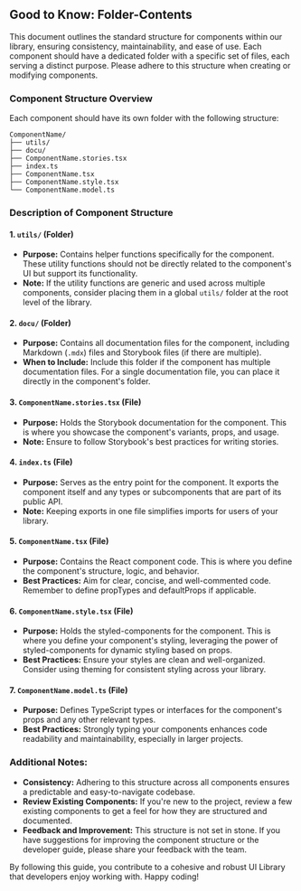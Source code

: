 
<Meta title="contributioners/Folder-Contents" />

## Good to Know: Folder-Contents

This document outlines the standard structure for components within our library, ensuring consistency, maintainability, and ease of use. Each component should have a dedicated folder with a specific set of files, each serving a distinct purpose. Please adhere to this structure when creating or modifying components.

### Component Structure Overview

Each component should have its own folder with the following structure:

```
ComponentName/
├── utils/
├── docu/
├── ComponentName.stories.tsx
├── index.ts
├── ComponentName.tsx
├── ComponentName.style.tsx
└── ComponentName.model.ts
```

### Description of Component Structure

#### 1. `utils/` (Folder)

- **Purpose:** Contains helper functions specifically for the component. These utility functions should not be directly related to the component's UI but support its functionality.
- **Note:** If the utility functions are generic and used across multiple components, consider placing them in a global `utils/` folder at the root level of the library.

#### 2. `docu/` (Folder)

- **Purpose:** Contains all documentation files for the component, including Markdown (`.mdx`) files and Storybook files (if there are multiple).
- **When to Include:** Include this folder if the component has multiple documentation files. For a single documentation file, you can place it directly in the component's folder.

#### 3. `ComponentName.stories.tsx` (File)

- **Purpose:** Holds the Storybook documentation for the component. This is where you showcase the component's variants, props, and usage.
- **Note:** Ensure to follow Storybook's best practices for writing stories.

#### 4. `index.ts` (File)

- **Purpose:** Serves as the entry point for the component. It exports the component itself and any types or subcomponents that are part of its public API.
- **Note:** Keeping exports in one file simplifies imports for users of your library.

#### 5. `ComponentName.tsx` (File)

- **Purpose:** Contains the React component code. This is where you define the component's structure, logic, and behavior.
- **Best Practices:** Aim for clear, concise, and well-commented code. Remember to define propTypes and defaultProps if applicable.

#### 6. `ComponentName.style.tsx` (File)

- **Purpose:** Holds the styled-components for the component. This is where you define your component's styling, leveraging the power of styled-components for dynamic styling based on props.
- **Best Practices:** Ensure your styles are clean and well-organized. Consider using theming for consistent styling across your library.

#### 7. `ComponentName.model.ts` (File)

- **Purpose:** Defines TypeScript types or interfaces for the component's props and any other relevant types.
- **Best Practices:** Strongly typing your components enhances code readability and maintainability, especially in larger projects.

### Additional Notes:

- **Consistency:** Adhering to this structure across all components ensures a predictable and easy-to-navigate codebase.
- **Review Existing Components:** If you're new to the project, review a few existing components to get a feel for how they are structured and documented.
- **Feedback and Improvement:** This structure is not set in stone. If you have suggestions for improving the component structure or the developer guide, please share your feedback with the team.

By following this guide, you contribute to a cohesive and robust UI Library that developers enjoy working with. Happy coding!
